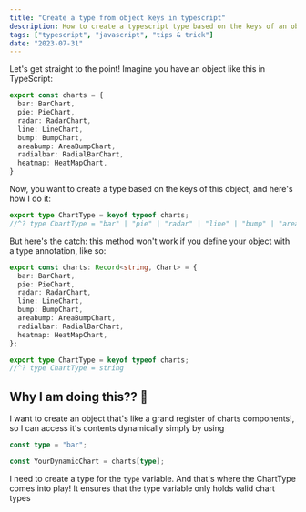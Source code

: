 ```yaml
---
title: "Create a type from object keys in typescript"
description: How to create a typescript type based on the keys of an object
tags: ["typescript", "javascript", "tips & trick"]
date: "2023-07-31"
---
```


Let's get straight to the point! Imagine you have an object like this in TypeScript:

```typescript
export const charts = {
  bar: BarChart,
  pie: PieChart,
  radar: RadarChart,
  line: LineChart,
  bump: BumpChart,
  areabump: AreaBumpChart,
  radialbar: RadialBarChart,
  heatmap: HeatMapChart,
}
```

Now, you want to create a type based on the keys of this object, and here's how I do it:

```typescript
export type ChartType = keyof typeof charts;
//^? type ChartType = "bar" | "pie" | "radar" | "line" | "bump" | "areabump" | "radialbar" | "heatmap"
```

But here's the catch: this method won't work if you define your object with a type annotation, like so:

```typescript
export const charts: Record<string, Chart> = {
  bar: BarChart,
  pie: PieChart,
  radar: RadarChart,
  line: LineChart,
  bump: BumpChart,
  areabump: AreaBumpChart,
  radialbar: RadialBarChart,
  heatmap: HeatMapChart,
};

export type ChartType = keyof typeof charts;
//^? type ChartType = string
```

## Why I am doing this?? 🤔

I want to create an object that's like a grand register of charts components!, so I can access it's contents dynamically simply by using

```typescript
const type = "bar";

const YourDynamicChart = charts[type];
```

I need to create a type for the `type` variable. And that's where the ChartType comes into play! It ensures that the type variable only holds valid chart types
